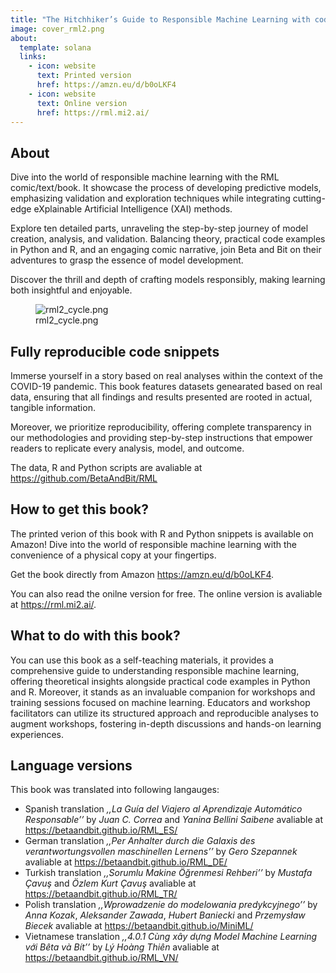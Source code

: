 ```yaml
---
title: "The Hitchhiker’s Guide to Responsible Machine Learning with code snippets in Python and R"
image: cover_rml2.png
about:
  template: solana
  links:
    - icon: website
      text: Printed version
      href: https://amzn.eu/d/b0oLKF4
    - icon: website
      text: Online version
      href: https://rml.mi2.ai/
---
```



## About

Dive into the world of responsible machine learning with the RML comic/text/book. It showcase the process of developing predictive models, emphasizing validation and exploration techniques while integrating cutting-edge eXplainable Artificial Intelligence (XAI) methods. 

Explore ten detailed parts, unraveling the step-by-step journey of model creation, analysis, and validation. Balancing theory, practical code examples in Python and R, and an engaging comic narrative, join Beta and Bit on their adventures to grasp the essence of model development. 

Discover the thrill and depth of crafting models responsibly, making learning both insightful and enjoyable.

![rml2_cycle.png](rml2_cycle.png)

## Fully reproducible code snippets 

Immerse yourself in a story based on real analyses within the context of the COVID-19 pandemic. This book features datasets genearated based on real data, ensuring that all findings and results presented are rooted in actual, tangible information. 

Moreover, we prioritize reproducibility, offering complete transparency in our methodologies and providing step-by-step instructions that empower readers to replicate every analysis, model, and outcome. 

The data, R and Python scripts are avaliable at [https://github.com/BetaAndBit/RML](https://github.com/BetaAndBit/RML)

## How to get this book?

The printed verion of this book with R and Python snippets is available on Amazon! Dive into the world of responsible machine learning with the convenience of a physical copy at your fingertips. 

Get the book directly from Amazon [https://amzn.eu/d/b0oLKF4](https://amzn.eu/d/b0oLKF4).

You can also read the onilne version for free.
The online version is avaliable at [https://rml.mi2.ai/](https://rml.mi2.ai/).

## What to do with this book?

You can use this book as a self-teaching materials, it provides a comprehensive guide to understanding responsible machine learning, offering theoretical insights alongside practical code examples in Python and R. Moreover, it stands as an invaluable companion for workshops and training sessions focused on machine learning. Educators and workshop facilitators can utilize its structured approach and reproducible analyses to augment workshops, fostering in-depth discussions and hands-on learning experiences. 



## Language versions

This book was translated into following langauges:

- Spanish translation *,,La Guía del Viajero al Aprendizaje Automático Responsable''* by *Juan C. Correa* and *Yanina Bellini Saibene* avaliable at [https://betaandbit.github.io/RML_ES/](https://betaandbit.github.io/RML_ES/)
- German translation *,,Per Anhalter durch die Galaxis des verantwortungsvollen maschinellen Lernens''* by *Gero Szepannek* avaliable at [https://betaandbit.github.io/RML_DE/](https://betaandbit.github.io/RML_DE/)
- Turkish translation *,,Sorumlu Makine Öğrenmesi Rehberi''* by *Mustafa Çavuş* and *Özlem Kurt Çavuş* avaliable at [https://betaandbit.github.io/RML_TR/](https://betaandbit.github.io/RML_TR/)
- Polish translation *,,Wprowadzenie do modelowania predykcyjnego''*  by *Anna Kozak*, *Aleksander Zawada*, *Hubert Baniecki* and *Przemysław Biecek* avaliable at [https://betaandbit.github.io/MiniML/](https://betaandbit.github.io/MiniML/)
- Vietnamese translation *,,4.0.1 Cùng xây dựng Model Machine Learning với Bêta và Bít''* by *Lý Hoàng Thiên* avaliable at [https://betaandbit.github.io/RML_VN/](https://betaandbit.github.io/RML_VN/)




